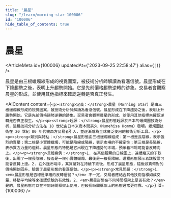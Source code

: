 ```yaml
---
title: "晨星"
slug: "/learn/morning-star-100006"
id: "100006"
hide_table_of_contents: true
---
```



# 晨星

<ArticleMeta id={100006} updatedAt={'2023-09-25 22:58:47'} alias={`[]`} />
<div className='border-solid border-b border-t-0 my-4 border-[var(--ifm-color-gray-300)]' />

晨星是由三根蠟燭線形成的視覺圖案，被技術分析師解讀為看漲信號。晨星形成在下降趨勢之後，表明上升趨勢開始。它是先前價格趨勢逆轉的跡象。交易者會觀察晨星的形成，並使用其他指標來確認逆轉是否真正發生。

<AIContent content={`<p><strong>定義：</strong>晨星（Morning Star）是由三根蠟燭線形成的視覺圖案，被技術分析師解讀為看漲信號。晨星形成在下降趨勢之後，表明上升趨勢開始。它是先前價格趨勢逆轉的跡象。交易者會觀察晨星的形成，並使用其他指標來確認逆轉是否真正發生。</p><p><strong>起源：</strong>晨星形態起源於日本的蠟燭圖技術分析，這種技術分析方法在 18 世紀由日本米商本間宗久（Munehisa Homma）發明。蠟燭圖技術在 20 世紀 80 年代被西方交易者引入，並逐漸成為全球廣泛使用的技術分析工具。</p><p><strong>類別與特點：</strong>晨星形態由三根蠟燭線組成：第一根是長陰線，表示強烈的賣壓；第二根是小實體蠟燭，可能是陰線或陽線，表示市場的不確定性；第三根是長陽線，表示買方力量的迴歸。晨星形態的特點是它出現在下降趨勢的末端，預示着市場可能會反轉向上。</p><p><strong>具體案例：</strong>1. 在某個股票的日線圖上，連續幾天的下跌後，出現了一根長陰線，接着是一根小實體蠟燭，最後是一根長陽線。這種形態預示着該股票可能會反轉上漲。2. 在外匯市場中，某貨幣對在持續下跌後，形成了晨星形態，隨後該貨幣對的價格開始回升，驗證了晨星形態的看漲信號。</p><p><strong>常見問題：</strong>1. <em>晨星形態是否總是準確的反轉信號？</em> 不一定，交易者應結合其他技術指標如成交量、移動平均線等來確認信號的有效性。2. <em>晨星形態在不同時間框架上是否有效？</em> 是的，晨星形態可以在不同時間框架上使用，但較長時間框架上的形態通常更可靠。</p>`} id={100006} />
